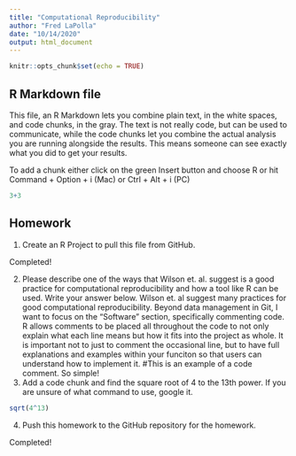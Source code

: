 ```yaml
---
title: "Computational Reproducibility"
author: "Fred LaPolla"
date: "10/14/2020"
output: html_document
---
```


```r
knitr::opts_chunk$set(echo = TRUE)
```

## R Markdown file

This file, an R Markdown lets you combine plain text, in the white spaces, and code chunks, in the gray. The text is not really code, but can be used to communicate, while the code chunks let you combine the actual analysis you are running alongside the results. This means someone can see exactly what you did to get your results.

To add a chunk either click on the green Insert button and choose R or hit Command + Option + i (Mac) or Ctrl + Alt + i (PC)

```r
3+3
```

## Homework

1) Create an R Project to pull this file from GitHub. 

Completed!

2) Please describe one of the ways that Wilson et. al. suggest is a good practice for computational reproducibility and how a tool like R can be used. Write your answer below.
Wilson et. al suggest many practices for good computational reproducibility. Beyond data management in Git, I want to focus on the "Software" section, specifically commenting code. R allows comments to be placed all throughout the code to not only explain what each line means but how it fits into the project as whole. It is important not to just to comment the occasional line, but to have full explanations and examples within your funciton so that users can understand how to implement it. #This is an example of a code comment. So simple!
3) Add a code chunk and find the square root of 4 to the 13th power. If you are unsure of what command to use, google it. 

```r
sqrt(4^13)
```


4) Push this homework to the GitHub repository for the homework. 

Completed!



